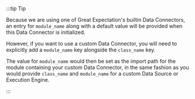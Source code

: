 :::tip Tip

Because we are using one of Great Expectation's builtin Data Connectors, an entry for `module_name` along with a default value will be provided when this Data Connector is initialized.

However, if you want to use a custom Data Connector, you will need to explicitly add a `module_name` key alongside the `class_name` key.

The value for `module_name` would then be set as the import path for the module containing your custom Data Connector, in the same fashion as you would provide `class_name` and `module_name` for a custom Data Source or Execution Engine.

:::